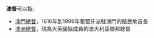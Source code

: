 '''澳督'''可以指:
* [[澳門總督|澳門總督]]，1616年到1999年葡萄牙派駐澳門的殖民地首長
* [[澳洲總督|澳洲總督]]，現為大英國協成員的澳大利亞聯邦總督
{{Disambiguation|Cat=二字組織機構消歧義}}